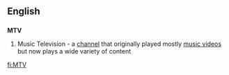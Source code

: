 ==English==
==={{initialism}}===
'''MTV'''

#Music Television - a [[channel]] that originally played mostly [[music video]]s but now plays a wide variety of content

[[fi:MTV]]